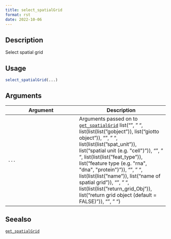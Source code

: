 ```yaml
--- 
title: select_spatialGrid 
format: rst 
date: 2022-10-06 
--- 
```


## Description

Select spatial grid


## Usage

```r
select_spatialGrid(...)
```


## Arguments

Argument      |Description
------------- |----------------
`...`     |      Arguments passed on to [`get_spatialGrid`](#getspatialgrid)   list("\n", "    ", list(list(list("gobject")), list("giotto object")), "\n", "    ", list(list(list("spat_unit")), list("spatial unit (e.g. \"cell\")")), "\n", "    ", list(list(list("feat_type")), list("feature type (e.g. \"rna\", \"dna\", \"protein\")")), "\n", "    ", list(list(list("name")), list("name of spatial grid")), "\n", "    ", list(list(list("return_grid_Obj")), list("return grid object (default = FALSE)")), "\n", "  ")


## Seealso

[`get_spatialGrid`](#getspatialgrid)


